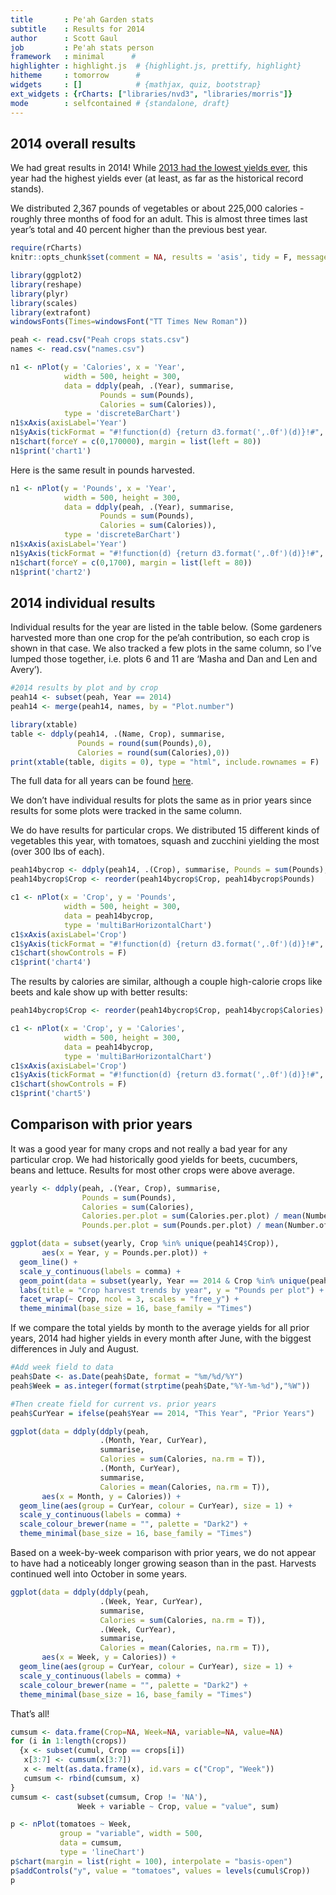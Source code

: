 ```yaml
---
title       : Pe'ah Garden stats
subtitle    : Results for 2014
author      : Scott Gaul
job         : Pe'ah stats person
framework   : minimal      # 
highlighter : highlight.js  # {highlight.js, prettify, highlight}
hitheme     : tomorrow      # 
widgets     : []            # {mathjax, quiz, bootstrap}
ext_widgets : {rCharts: ["libraries/nvd3", "libraries/morris"]} 
mode        : selfcontained # {standalone, draft}
---
```


## 2014 overall results

We had great results in 2014! While [2013 had the lowest yields ever](http://sgaul.github.io/peah2013/), this year had the highest yields ever (at least, as far as the historical record stands).  

We distributed 2,367 pounds of vegetables or about 225,000 calories - roughly three months of food for an adult. This is almost three times last year's total and 40 percent higher than the previous best year.

```r
require(rCharts)
knitr::opts_chunk$set(comment = NA, results = 'asis', tidy = F, message = T)
```


```r
library(ggplot2)
library(reshape)
library(plyr)
library(scales)
library(extrafont)
windowsFonts(Times=windowsFont("TT Times New Roman"))

peah <- read.csv("Peah crops stats.csv")
names <- read.csv("names.csv")

n1 <- nPlot(y = 'Calories', x = 'Year', 
            width = 500, height = 300,
            data = ddply(peah, .(Year), summarise, 
                    Pounds = sum(Pounds),
                    Calories = sum(Calories)),
            type = 'discreteBarChart')
n1$xAxis(axisLabel='Year')
n1$yAxis(tickFormat = "#!function(d) {return d3.format(',.0f')(d)}!#", axisLabel='Calories')
n1$chart(forceY = c(0,170000), margin = list(left = 80))
n1$print('chart1')
```

Here is the same result in pounds harvested. 

```r
n1 <- nPlot(y = 'Pounds', x = 'Year', 
            width = 500, height = 300,
            data = ddply(peah, .(Year), summarise, 
                    Pounds = sum(Pounds),
                    Calories = sum(Calories)),
            type = 'discreteBarChart')
n1$xAxis(axisLabel='Year')
n1$yAxis(tickFormat = "#!function(d) {return d3.format(',.0f')(d)}!#", axisLabel='Pounds')
n1$chart(forceY = c(0,1700), margin = list(left = 80))
n1$print('chart2')
```


## 2014 individual results

Individual results for the year are listed in the table below. (Some gardeners harvested more than one crop for the pe'ah contribution, so each crop is shown in that case. We also tracked a few plots in the same column, so I've lumped those together, i.e. plots 6 and 11 are 'Masha and Dan and Len and Avery').  

```r
#2014 results by plot and by crop
peah14 <- subset(peah, Year == 2014)
peah14 <- merge(peah14, names, by = "Plot.number")

library(xtable)
table <- ddply(peah14, .(Name, Crop), summarise, 
               Pounds = round(sum(Pounds),0), 
               Calories = round(sum(Calories),0))
print(xtable(table, digits = 0), type = "html", include.rownames = F)
```

The full data for all years can be found [here](https://docs.google.com/spreadsheet/ccc?key=0AlYsW526rxsmdDhIVzM0VDYzRkdLOXlvcldfQkJtcnc&usp=sharing). 

We don't have individual results for plots the same as in prior years since results for some plots were tracked in the same column. 

We do have results for particular crops. We distributed 15 different kinds of vegetables this year, with tomatoes, squash and zucchini yielding the most (over 300 lbs of each). 

```r
peah14bycrop <- ddply(peah14, .(Crop), summarise, Pounds = sum(Pounds), Calories = sum(Calories))
peah14bycrop$Crop <- reorder(peah14bycrop$Crop, peah14bycrop$Pounds)

c1 <- nPlot(x = 'Crop', y = 'Pounds', 
            width = 500, height = 300,
            data = peah14bycrop,
            type = 'multiBarHorizontalChart')
c1$xAxis(axisLabel='Crop')
c1$yAxis(tickFormat = "#!function(d) {return d3.format(',.0f')(d)}!#", axisLabel='Pounds')
c1$chart(showControls = F)
c1$print('chart4')
```

The results by calories are similar, although a couple high-calorie crops like beets and kale show up with better results: 

```r
peah14bycrop$Crop <- reorder(peah14bycrop$Crop, peah14bycrop$Calories)

c1 <- nPlot(x = 'Crop', y = 'Calories', 
            width = 500, height = 300,
            data = peah14bycrop,
            type = 'multiBarHorizontalChart')
c1$xAxis(axisLabel='Crop')
c1$yAxis(tickFormat = "#!function(d) {return d3.format(',.0f')(d)}!#", axisLabel='Calories')
c1$chart(showControls = F)
c1$print('chart5')
```

## Comparison with prior years

It was a good year for many crops and not really a bad year for any particular crop. We had historically good yields for beets, cucumbers, beans and lettuce. Results for most other crops were above average. 

```r
yearly <- ddply(peah, .(Year, Crop), summarise, 
                Pounds = sum(Pounds),
                Calories = sum(Calories),
                Calories.per.plot = sum(Calories.per.plot) / mean(Number.of.plots),
                Pounds.per.plot = sum(Pounds.per.plot) / mean(Number.of.plots))

ggplot(data = subset(yearly, Crop %in% unique(peah14$Crop)), 
       aes(x = Year, y = Pounds.per.plot)) + 
  geom_line() + 
  scale_y_continuous(labels = comma) + 
  geom_point(data = subset(yearly, Year == 2014 & Crop %in% unique(peah14$Crop)), aes(x = Year, y = Pounds.per.plot), colour = "red") + 
  labs(title = "Crop harvest trends by year", y = "Pounds per plot") +
  facet_wrap(~ Crop, ncol = 3, scales = "free_y") + 
  theme_minimal(base_size = 16, base_family = "Times")
```

If we compare the total yields by month to the average yields for all prior years, 2014 had higher yields in every month after June, with the biggest differences in July and August.

```r
#Add week field to data
peah$Date <- as.Date(peah$Date, format = "%m/%d/%Y")
peah$Week = as.integer(format(strptime(peah$Date,"%Y-%m-%d"),"%W"))

#Then create field for current vs. prior years
peah$CurYear = ifelse(peah$Year == 2014, "This Year", "Prior Years")

ggplot(data = ddply(ddply(peah, 
                    .(Month, Year, CurYear), 
                    summarise, 
                    Calories = sum(Calories, na.rm = T)), 
                    .(Month, CurYear), 
                    summarise, 
                    Calories = mean(Calories, na.rm = T)), 
       aes(x = Month, y = Calories)) + 
  geom_line(aes(group = CurYear, colour = CurYear), size = 1) + 
  scale_y_continuous(labels = comma) + 
  scale_colour_brewer(name = "", palette = "Dark2") + 
  theme_minimal(base_size = 16, base_family = "Times")
```

Based on a week-by-week comparison with prior years, we do not appear to have had a noticeably longer growing season than in the past. Harvests continued well into October in some years.

```r
ggplot(data = ddply(ddply(peah, 
                    .(Week, Year, CurYear), 
                    summarise, 
                    Calories = sum(Calories, na.rm = T)), 
                    .(Week, CurYear), 
                    summarise, 
                    Calories = mean(Calories, na.rm = T)), 
       aes(x = Week, y = Calories)) + 
  geom_line(aes(group = CurYear, colour = CurYear), size = 1) + 
  scale_y_continuous(labels = comma) + 
  scale_colour_brewer(name = "", palette = "Dark2") + 
  theme_minimal(base_size = 16, base_family = "Times")
```

That's all!

```r
cumsum <- data.frame(Crop=NA, Week=NA, variable=NA, value=NA)
for (i in 1:length(crops)) 
  {x <- subset(cumul, Crop == crops[i])
   x[3:7] <- cumsum(x[3:7])
   x <- melt(as.data.frame(x), id.vars = c("Crop", "Week"))
   cumsum <- rbind(cumsum, x)
}
cumsum <- cast(subset(cumsum, Crop != 'NA'), 
               Week + variable ~ Crop, value = "value", sum)

p <- nPlot(tomatoes ~ Week, 
           group = "variable", width = 500,
           data = cumsum, 
           type = 'lineChart')
p$chart(margin = list(right = 100), interpolate = "basis-open")
p$addControls("y", value = "tomatoes", values = levels(cumul$Crop))
p
```



